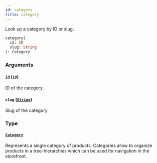 ```yaml
---
id: category
title: category
---
```


Look up a category by ID or slug.

```graphql
category(
  id: ID
  slug: String
): Category

```

### Arguments

#### `id` ([`ID`](../../../developer/api-reference/scalars/id))

ID of the category.

#### `slug` ([`String`](../../../developer/api-reference/scalars/string))

Slug of the category

### Type

#### [`Category`](../../../developer/api-reference/objects/category)

Represents a single category of products. Categories allow to organize products in a tree-hierarchies which can be used for navigation in the storefront.
